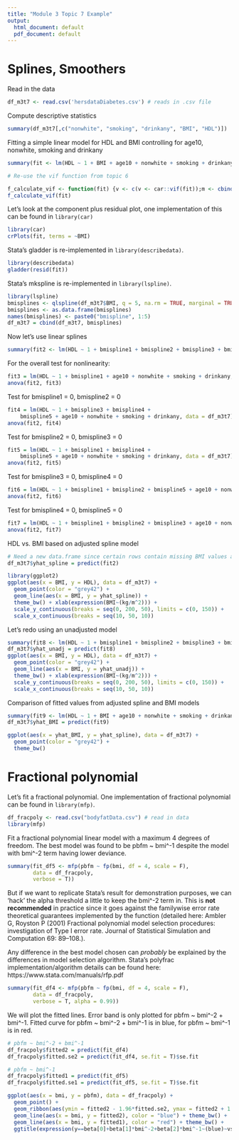 ```yaml
---
title: "Module 3 Topic 7 Example"
output:
  html_document: default
  pdf_document: default
---
```


# Splines, Smoothers


Read in the data
```r
df_m3t7 <- read.csv('hersdataDiabetes.csv') # reads in .csv file
```


Compute descriptive statistics
```r
summary(df_m3t7[,c("nonwhite", "smoking", "drinkany", "BMI", "HDL")])
```
Fitting a simple linear model for HDL and BMI controlling for age10, nonwhite, smoking and drinkany
```r
summary(fit <- lm(HDL ~ 1 + BMI + age10 + nonwhite + smoking + drinkany, data = df_m3t7))

# Re-use the vif function from topic 6

f_calculate_vif <- function(fit) {v <- c(v <- car::vif(fit));m <- cbind(v, 1/v);colnames(m) <- c("VIF", "1/VIF");print(m);cat("Mean VIF: ", mean(v))}
f_calculate_vif(fit)
```
Let’s look at the component plus residual plot, one implementation of this can be found in `library(car)`

```r
library(car)
crPlots(fit, terms = ~BMI)
```

Stata's gladder is re-implemented in `library(describedata)`.
```r
library(describedata)
gladder(resid(fit))
```


Stata's mkspline is re-implemented in `library(lspline)`.

```r
library(lspline)
bmisplines <- qlspline(df_m3t7$BMI, q = 5, na.rm = TRUE, marginal = TRUE)
bmisplines <- as.data.frame(bmisplines)
names(bmisplines) <- paste0("bmispline", 1:5)
df_m3t7 = cbind(df_m3t7, bmisplines)
```

Now let’s use linear splines
```r
summary(fit2 <- lm(HDL ~ 1 + bmispline1 + bmispline2 + bmispline3 + bmispline4 + bmispline5 + age10 + nonwhite + smoking + drinkany, data = df_m3t7, na.action=na.exclude))
```


For the overall test for nonlinearity:
```r
fit3 = lm(HDL ~ 1 + bmispline1 + age10 + nonwhite + smoking + drinkany, data = df_m3t7)
anova(fit2, fit3)
```

Test for bmispline1 = 0, bmispline2 = 0
```r
fit4 = lm(HDL ~ 1 + bmispline3 + bmispline4 + 
    bmispline5 + age10 + nonwhite + smoking + drinkany, data = df_m3t7)
anova(fit2, fit4)
```


Test for bmispline2 = 0, bmispline3 = 0
```r
fit5 = lm(HDL ~ 1 + bmispline1 + bmispline4 + 
    bmispline5 + age10 + nonwhite + smoking + drinkany, data = df_m3t7)
anova(fit2, fit5)
```


Test for bmispline3 = 0, bmispline4 = 0
```r
fit6 = lm(HDL ~ 1 + bmispline1 + bmispline2 + bmispline5 + age10 + nonwhite + smoking + drinkany, data = df_m3t7)
anova(fit2, fit6)
```


Test for bmispline4 = 0, bmispline5 = 0
```r
fit7 = lm(HDL ~ 1 + bmispline1 + bmispline2 + bmispline3 + age10 + nonwhite + smoking + drinkany, data = df_m3t7)
anova(fit2, fit7)
```
HDL vs. BMI based on adjusted spline model
```r
# Need a new data.frame since certain rows contain missing BMI values and the spline function omits such rows, leading the predicted row count to be smaller than dim(df_m3t7)
df_m3t7$yhat_spline = predict(fit2)

library(ggplot2)
ggplot(aes(x = BMI, y = HDL), data = df_m3t7) +
  geom_point(color = "grey42") +
  geom_line(aes(x = BMI, y = yhat_spline)) +
  theme_bw() + xlab(expression(BMI~(kg/m^2))) +
  scale_y_continuous(breaks = seq(0, 200, 50), limits = c(0, 150)) +
  scale_x_continuous(breaks = seq(10, 50, 10))
```

Let’s redo using an unadjusted model
```r
summary(fit8 <- lm(HDL ~ 1 + bmispline1 + bmispline2 + bmispline3 + bmispline4 + bmispline5, data = df_m3t7, na.action = na.exclude))
df_m3t7$yhat_unadj = predict(fit8)
ggplot(aes(x = BMI, y = HDL), data = df_m3t7) +
  geom_point(color = "grey42") +
  geom_line(aes(x = BMI, y = yhat_unadj)) +
  theme_bw() + xlab(expression(BMI~(kg/m^2))) +
  scale_y_continuous(breaks = seq(0, 200, 50), limits = c(0, 150)) +
  scale_x_continuous(breaks = seq(10, 50, 10))
```

Comparison of fitted values from adjusted spline and BMI models 
```r
summary(fit9 <- lm(HDL ~ 1 + BMI + age10 + nonwhite + smoking + drinkany, data = df_m3t7, na.action = na.exclude))
df_m3t7$yhat_BMI = predict(fit9)

ggplot(aes(x = yhat_BMI, y = yhat_spline), data = df_m3t7) +
  geom_point(color = "grey42") +
  theme_bw()
```

# Fractional polynomial

Let's fit a fractional polynomial. One implementation of fractional polynomial can be found in `library(mfp)`. 


```r
df_fracpoly <- read.csv("bodyfatData.csv") # read in data
library(mfp)
```

Fit a fractional polynomial linear model with a maximum 4 degrees of freedom. The best model was found to be pbfm ~ bmi^-1 despite the model with bmi^-2 term having lower deviance.
```r
summary(fit_df5 <- mfp(pbfm ~ fp(bmi, df = 4, scale = F),
        data = df_fracpoly,
        verbose = T))
```
But if we want to replicate Stata's result for demonstration purposes, we can 'hack' the alpha threshold a little to keep the bmi^-2 term in. This is **not recommended** in practice since it goes against the familywise error rate theoretical guarantees implemented by the function (detailed here: Ambler G, Royston P (2001) Fractional polynomial model selection procedures: investigation of Type I error rate. Journal of Statistical Simulation and Computation 69: 89--108.). 

Any difference in the best model chosen can *probably* be explained by the differences in model selection algorithm. Stata's polyfrac implementation/algorithm details can be found here: https://www.stata.com/manuals/rfp.pdf

```r
summary(fit_df4 <- mfp(pbfm ~ fp(bmi, df = 4, scale = F),
        data = df_fracpoly,
        verbose = T, alpha = 0.99))
```


We will plot the fitted lines. Error band is only plotted for pbfm ~ bmi^-2 + bmi^-1. Fitted curve for pbfm ~ bmi^-2 + bmi^-1 is in blue, for pbfm ~ bmi^-1 is in red.
```r
# pbfm ~ bmi^-2 + bmi^-1
df_fracpoly$fitted2 = predict(fit_df4)
df_fracpoly$fitted.se2 = predict(fit_df4, se.fit = T)$se.fit

# pbfm ~ bmi^-1
df_fracpoly$fitted1 = predict(fit_df5)
df_fracpoly$fitted.se1 = predict(fit_df5, se.fit = T)$se.fit

ggplot(aes(x = bmi, y = pbfm), data = df_fracpoly) +
  geom_point() +
  geom_ribbon(aes(ymin = fitted2 - 1.96*fitted.se2, ymax = fitted2 + 1.96*fitted.se2), fill = "lightgrey", alpha = 0.5) +
  geom_line(aes(x = bmi, y = fitted2), color = "blue") + theme_bw() + 
  geom_line(aes(x = bmi, y = fitted1), color = "red") + theme_bw() +
  ggtitle(expression(y==beta[0]+beta[1]*bmi^-2+beta[2]*bmi^-1~(blue)~vs~y==beta[0]+beta[1]*bmi^-1~(red)))
```

